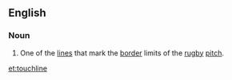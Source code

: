 ==English==

===Noun===
{{en-noun}}

# {{rugby}} One of the [[line]]s that mark the [[border]] limits of the [[rugby]] [[pitch]].

[[et:touchline]]